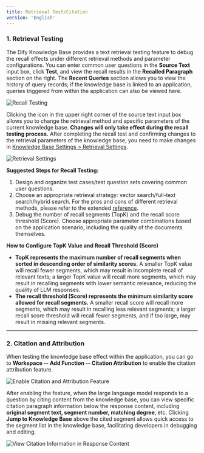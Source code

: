 ```yaml
---
title: Retrieval Test/Citation
version: 'English'
---
```


### 1. Retrieval Testing

The Dify Knowledge Base provides a text retrieval testing feature to debug the recall effects under different retrieval methods and parameter configurations. You can enter common user questions in the **Source Text** input box, click **Test**, and view the recall results in the **Recalled Paragraph** section on the right. The **Recent Queries** section allows you to view the history of query records; if the knowledge base is linked to an application, queries triggered from within the application can also be viewed here.

![Recall Testing](../../../images/assets/Retrieval-testing.png)

Clicking the icon in the upper right corner of the source text input box allows you to change the retrieval method and specific parameters of the current knowledge base. **Changes will only take effect during the recall testing process.** After completing the recall test and confirming changes to the retrieval parameters of the knowledge base, you need to make changes in [Knowledge Base Settings > Retrieval Settings](/en-us/user-guide/knowledge-base/knowledge-base-creation/upload-documents#4-retrieval-settings).

![Retrieval Settings](../../../images/assets/Retrieval-testing-setting.png)

**Suggested Steps for Recall Testing:**

1. Design and organize test cases/test question sets covering common user questions.
2. Choose an appropriate retrieval strategy: vector search/full-text search/hybrid search. For the pros and cons of different retrieval methods, please refer to the extended [reference](/en-us/user-guide/knowledge-base/knowledge-base-creation/upload-documents#inverted-index).
3. Debug the number of recall segments (TopK) and the recall score threshold (Score). Choose appropriate parameter combinations based on the application scenario, including the quality of the documents themselves.

**How to Configure TopK Value and Recall Threshold (Score)**

* **TopK represents the maximum number of recall segments when sorted in descending order of similarity scores.** A smaller TopK value will recall fewer segments, which may result in incomplete recall of relevant texts; a larger TopK value will recall more segments, which may result in recalling segments with lower semantic relevance, reducing the quality of LLM responses.
* **The recall threshold (Score) represents the minimum similarity score allowed for recall segments.** A smaller recall score will recall more segments, which may result in recalling less relevant segments; a larger recall score threshold will recall fewer segments, and if too large, may result in missing relevant segments.

***

### 2. Citation and Attribution

When testing the knowledge base effect within the application, you can go to **Workspace -- Add Function -- Citation Attribution** to enable the citation attribution feature.

![Enable Citation and Attribution Feature](../../../images/assets/citation-and-attribution.png)

After enabling the feature, when the large language model responds to a question by citing content from the knowledge base, you can view specific citation paragraph information below the response content, including **original segment text, segment number, matching degree**, etc. Clicking **Jump to Knowledge Base** above the cited segment allows quick access to the segment list in the knowledge base, facilitating developers in debugging and editing.

![View Citation Information in Response Content](../../../images/assets/view-citation-informatio.png)
